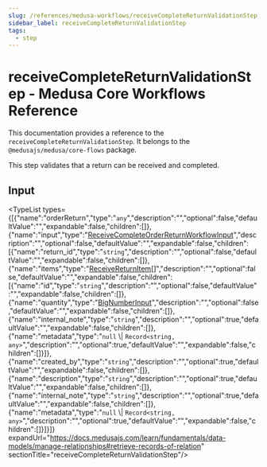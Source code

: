 ```yaml
---
slug: /references/medusa-workflows/receiveCompleteReturnValidationStep
sidebar_label: receiveCompleteReturnValidationStep
tags:
  - step
---
```



# receiveCompleteReturnValidationStep - Medusa Core Workflows Reference

This documentation provides a reference to the `receiveCompleteReturnValidationStep`. It belongs to the `@medusajs/medusa/core-flows` package.

This step validates that a return can be received and completed.

## Input

<TypeList types={[{"name":"orderReturn","type":"`any`","description":"","optional":false,"defaultValue":"","expandable":false,"children":[]},{"name":"input","type":"[ReceiveCompleteOrderReturnWorkflowInput](../../../../../types/WorkflowTypes/OrderWorkflow/interfaces/types.WorkflowTypes.OrderWorkflow.ReceiveCompleteOrderReturnWorkflowInput/page.mdx)","description":"","optional":false,"defaultValue":"","expandable":false,"children":[{"name":"return_id","type":"`string`","description":"","optional":false,"defaultValue":"","expandable":false,"children":[]},{"name":"items","type":"[ReceiveReturnItem](../../../../../types/interfaces/types.ReceiveReturnItem/page.mdx)[]","description":"","optional":false,"defaultValue":"","expandable":false,"children":[{"name":"id","type":"`string`","description":"","optional":false,"defaultValue":"","expandable":false,"children":[]},{"name":"quantity","type":"[BigNumberInput](../../../../../types/types/types.BigNumberInput/page.mdx)","description":"","optional":false,"defaultValue":"","expandable":false,"children":[]},{"name":"internal_note","type":"`string`","description":"","optional":true,"defaultValue":"","expandable":false,"children":[]},{"name":"metadata","type":"`null` \\| `Record<string, any>`","description":"","optional":true,"defaultValue":"","expandable":false,"children":[]}]},{"name":"created_by","type":"`string`","description":"","optional":true,"defaultValue":"","expandable":false,"children":[]},{"name":"description","type":"`string`","description":"","optional":true,"defaultValue":"","expandable":false,"children":[]},{"name":"internal_note","type":"`string`","description":"","optional":true,"defaultValue":"","expandable":false,"children":[]},{"name":"metadata","type":"`null` \\| `Record<string, any>`","description":"","optional":true,"defaultValue":"","expandable":false,"children":[]}]}]} expandUrl="https://docs.medusajs.com/learn/fundamentals/data-models/manage-relationships#retrieve-records-of-relation" sectionTitle="receiveCompleteReturnValidationStep"/>
